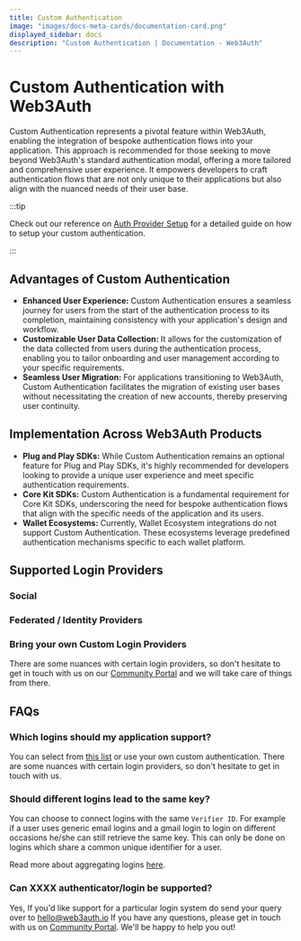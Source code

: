 ```yaml
---
title: Custom Authentication
image: "images/docs-meta-cards/documentation-card.png"
displayed_sidebar: docs
description: "Custom Authentication | Documentation - Web3Auth"
---
```



# Custom Authentication with Web3Auth

Custom Authentication represents a pivotal feature within Web3Auth, enabling the integration of bespoke authentication flows into your application.
This approach is recommended for those seeking to move beyond Web3Auth's standard authentication modal, offering a more tailored and comprehensive
user experience. It empowers developers to craft authentication flows that are not only unique to their applications but also align with the nuanced
needs of their user base.

:::tip

Check out our reference on [Auth Provider Setup](/auth-provider-setup) for a detailed guide on how to setup your custom authentication.

:::

## Advantages of Custom Authentication

- **Enhanced User Experience:** Custom Authentication ensures a seamless journey for users from the start of the authentication process to its
  completion, maintaining consistency with your application's design and workflow.
- **Customizable User Data Collection:** It allows for the customization of the data collected from users during the authentication process, enabling
  you to tailor onboarding and user management according to your specific requirements.
- **Seamless User Migration:** For applications transitioning to Web3Auth, Custom Authentication facilitates the migration of existing user bases
  without necessitating the creation of new accounts, thereby preserving user continuity.

## Implementation Across Web3Auth Products

- **Plug and Play SDKs:** While Custom Authentication remains an optional feature for Plug and Play SDKs, it's highly recommended for developers
  looking to provide a unique user experience and meet specific authentication requirements.
- **Core Kit SDKs:** Custom Authentication is a fundamental requirement for Core Kit SDKs, underscoring the need for bespoke authentication flows that
  align with the specific needs of the application and its users.
- **Wallet Ecosystems:** Currently, Wallet Ecosystem integrations do not support Custom Authentication. These ecosystems leverage predefined
  authentication mechanisms specific to each wallet platform.

## Supported Login Providers

### Social

<SocialTiles />

### Federated / Identity Providers

<FederatedTiles />

### Bring your own Custom Login Providers

<BYOCustomJWTTiles />

There are some nuances with certain login providers, so don't hesitate to get in touch with us on our
[Community Portal](https://web3auth.io/community) and we will take care of things from there.

## FAQs

### Which logins should my application support?

You can select from [this list](/auth-provider-setup/#supported-auth-providers) or use your own custom authentication. There are some nuances with
certain login providers, so don't hesitate to get in touch with us.

### Should different logins lead to the same key?

You can choose to connect logins with the same `Verifier ID`. For example if a user uses generic email logins and a gmail login to login on different
occasions he/she can still retrieve the same key. This can only be done on logins which share a common unique identifier for a user.

Read more about aggregating logins [here](/auth-provider-setup/aggregate-verifier).

### Can XXXX authenticator/login be supported?

Yes, If you'd like support for a particular login system do send your query over to hello@web3auth.io If you have any questions, please get in touch
with us on [Community Portal](https://web3auth.io/community). We'll be happy to help you out!
